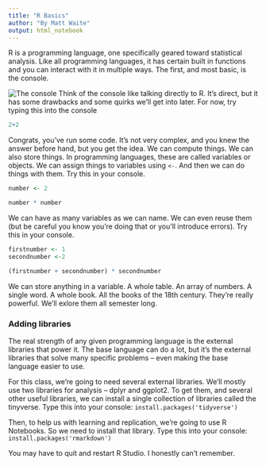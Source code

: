 ```yaml
---
title: "R Basics"
author: "By Matt Waite"
output: html_notebook
---
```


R is a programming language, one specifically geared toward statistical analysis. Like all programming languages, it has certain built in functions and you can interact with it in multiple ways. The first, and most basic, is the console. 

![](images/verybasics1.png "The console")
Think of the console like talking directly to R. It's direct, but it has some drawbacks and some quirks we'll get into later. For now, try typing this into the console 
```r
2+2
```
Congrats, you've run some code. It's not very complex, and you knew the answer before hand, but you get the idea. We can compute things. We can also store things. In programming languages, these are called variables or objects. We can assign things to variables using `<-`. And then we can do things with them. Try this in your console. 

```r
number <- 2

number * number
```
We can have as many variables as we can name. We can even reuse them (but be careful you know you're doing that or you'll introduce errors). Try this in your console.
```r
firstnumber <- 1
secondnumber <-2 

(firstnumber + secondnumber) * secondnumber

```
We can store anything in a variable. A whole table. An array of numbers. A single word. A whole book. All the books of the 18th century. They're really powerful. We'll exlore them all semester long. 

### Adding libraries

The real strength of any given programming language is the external libraries that power it. The base language can do a lot, but it's the external libraries that solve many specific problems -- even making the base language easier to use. 

For this class, we're going to need several external libraries. We'll mostly use two libraries for analysis -- dplyr and ggplot2. To get them, and several other useful libraries, we can install a single collection of libraries called the tinyverse. Type this into your console: `install.packages('tidyverse')`

Then, to help us with learning and replication, we're going to use R Notebooks. So we need to install that library. Type this into your console: `install.packages('rmarkdown')`

You may have to quit and restart R Studio. I honestly can't remember. 

